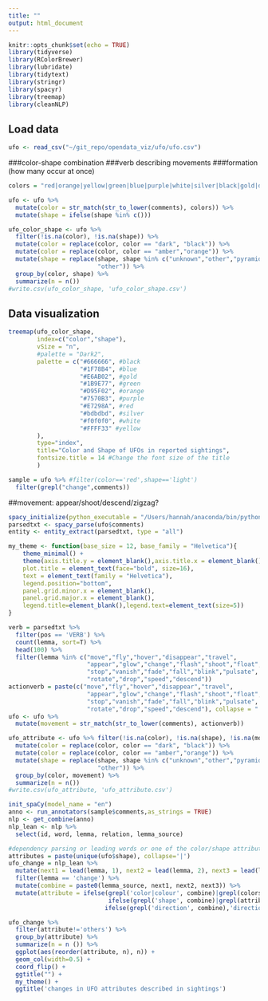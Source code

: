 ```yaml
---
title: ""
output: html_document
---
```


```r
knitr::opts_chunk$set(echo = TRUE)
library(tidyverse)
library(RColorBrewer)
library(lubridate)
library(tidytext)
library(stringr)
library(spacyr)
library(treemap)
library(cleanNLP)
```

## Load data

```r
ufo <- read_csv("~/git_repo/opendata_viz/ufo/ufo.csv")
```

###color-shape combination
###verb describing movements
###formation (how many occur at once)
```r
colors = "red|orange|yellow|green|blue|purple|white|silver|black|gold|dark|amber"
```

```r
ufo <- ufo %>%
  mutate(color = str_match(str_to_lower(comments), colors)) %>%
  mutate(shape = ifelse(shape %in% c()))
```

```r
ufo_color_shape <- ufo %>%
  filter(!is.na(color), !is.na(shape)) %>%
  mutate(color = replace(color, color == "dark", "black")) %>%
  mutate(color = replace(color, color == "amber","orange")) %>%
  mutate(shape = replace(shape, shape %in% c("unknown","other","pyramid","hexagon","dome","flare","crescent"),
                         "other")) %>%
  group_by(color, shape) %>%
  summarize(n = n())
#write.csv(ufo_color_shape, 'ufo_color_shape.csv')
```

## Data visualization
```r
treemap(ufo_color_shape,
        index=c("color","shape"),
        vSize = "n",  
        #palette = "Dark2",
        palette = c("#666666", #black
                    "#1F78B4", #blue
                    "#E6AB02", #gold
                    "#1B9E77", #green
                    "#D95F02", #orange
                    "#7570B3", #purple
                    "#E7298A", #red
                    "#bdbdbd", #silver
                    "#f0f0f0", #white
                    "#FFFF33" #yellow
        ),
        type="index", 
        title="Color and Shape of UFOs in reported sightings",
        fontsize.title = 14 #Change the font size of the title
        )
```


```r
sample = ufo %>% #filter(color=='red',shape=='light')
  filter(grepl("change",comments))
```

##movement: appear/shoot/descend/zigzag?
```r
spacy_initialize(python_executable = "/Users/hannah/anaconda/bin/python")
parsedtxt <- spacy_parse(ufo$comments)
entity <- entity_extract(parsedtxt, type = "all")
```
```r
my_theme <- function(base_size = 12, base_family = "Helvetica"){
    theme_minimal() +
    theme(axis.title.y = element_blank(),axis.title.x = element_blank(),
    plot.title = element_text(face="bold", size=16),
    text = element_text(family = "Helvetica"),
    legend.position="bottom",
    panel.grid.minor.x = element_blank(),
    panel.grid.major.x = element_blank(),
    legend.title=element_blank(),legend.text=element_text(size=5))
}
```

```r
verb = parsedtxt %>%
  filter(pos == 'VERB') %>%
  count(lemma, sort=T) %>%
  head(100) %>% 
  filter(lemma %in% c("move","fly","hover","disappear","travel",
                      "appear","glow","change","flash","shoot","float",
                      "stop","vanish","fade","fall","blink","pulsate",
                      "rotate","drop","speed","descend"))
actionverb = paste(c("move","fly","hover","disappear","travel",
                      "appear","glow","change","flash","shoot","float",
                      "stop","vanish","fade","fall","blink","pulsate",
                      "rotate","drop","speed","descend"), collapse = "|")
ufo <- ufo %>%
  mutate(movement = str_match(str_to_lower(comments), actionverb)) 


```

```r
ufo_attribute <- ufo %>% filter(!is.na(color), !is.na(shape), !is.na(movement)) %>%
  mutate(color = replace(color, color == "dark", "black")) %>%
  mutate(color = replace(color, color == "amber","orange")) %>%
  mutate(shape = replace(shape, shape %in% c("unknown","other","pyramid","hexagon","dome","flare","crescent"),
                         "other")) %>%
  group_by(color, movement) %>%
  summarize(n = n())
#write.csv(ufo_attribute, 'ufo_attribute.csv')


```
```r
init_spaCy(model_name = "en")
anno <- run_annotators(sample$comments,as_strings = TRUE)
nlp <- get_combine(anno)
nlp_lean <- nlp %>% 
  select(id, word, lemma, relation, lemma_source)
```

```r
#dependency parsing or leading words or one of the color/shape attributes
attributes = paste(unique(ufo$shape), collapse='|')
ufo_change = nlp_lean %>%
  mutate(next1 = lead(lemma, 1), next2 = lead(lemma, 2), next3 = lead(lemma, 3)) %>%
  filter(lemma == 'change') %>%
  mutate(combine = paste0(lemma_source, next1, next2, next3)) %>%
  mutate(attribute = ifelse(grepl('color|colour', combine)|grepl(colors, combine),'color',
                            ifelse(grepl('shape', combine)|grepl(attributes, combine),'shape',
                           ifelse(grepl('direction', combine),'direction', 'others'))))
```

```r
ufo_change %>%
  filter(attribute!='others') %>%
  group_by(attribute) %>%
  summarize(n = n ()) %>%
  ggplot(aes(reorder(attribute, n), n)) + 
  geom_col(width=0.5) + 
  coord_flip() + 
  ggtitle("") +
  my_theme() + 
  ggtitle('changes in UFO attributes described in sightings')
```

